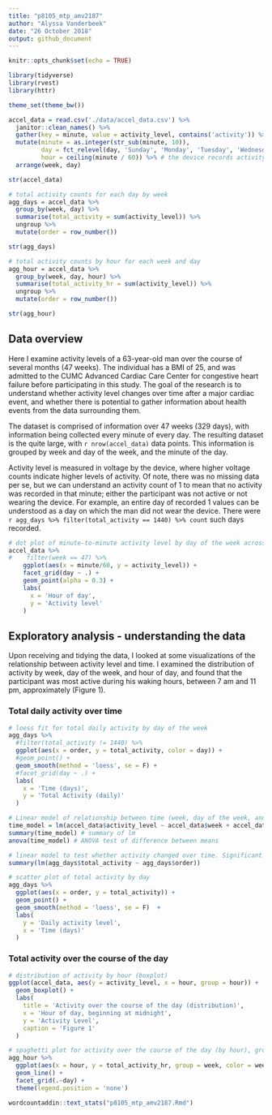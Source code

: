 ```yaml
---
title: "p8105_mtp_amv2187"
author: "Alyssa Vanderbeek"
date: "26 October 2018"
output: github_document
---
```


```r
knitr::opts_chunk$set(echo = TRUE)

library(tidyverse)
library(rvest)
library(httr)

theme_set(theme_bw())
```

```r
accel_data = read.csv('./data/accel_data.csv') %>%
  janitor::clean_names() %>%
  gather(key = minute, value = activity_level, contains('activity')) %>%
  mutate(minute = as.integer(str_sub(minute, 10)),
         day = fct_relevel(day, 'Sunday', 'Monday', 'Tuesday', 'Wednesday', 'Thursday', 'Friday', 'Saturday'),
         hour = ceiling(minute / 60)) %>% # the device records activity units for every minute of the day, so we can break this up into hours of the day, starting at midnight
  arrange(week, day)

str(accel_data)

# total activity counts for each day by week
agg_days = accel_data %>%
  group_by(week, day) %>%
  summarise(total_activity = sum(activity_level)) %>%
  ungroup %>%
  mutate(order = row_number())

str(agg_days)

# total activity counts by hour for each week and day
agg_hour = accel_data %>%
  group_by(week, day, hour) %>%
  summarise(total_activity_hr = sum(activity_level)) %>%
  ungroup %>%
  mutate(order = row_number())

str(agg_hour)

```

## Data overview

Here I examine activity levels of a 63-year-old man over the course of several months (47 weeks). The individual has a BMI of 25, and was admitted to the CUMC Advanced Cardiac Care Center for congestive heart failure before participating in this study. The goal of the research is to understand whether activity level changes over time after a major cardiac event, and whether there is potential to gather information about health events from the data surrounding them.

The dataset is comprised of information over 47 weeks (329 days), with information being collected every minute of every day. The resulting dataset is the quite large, with `r nrow(accel_data)` data points. This information is grouped by week and day of the week, and the minute of the day. 

Activity level is measured in voltage by the device, where higher voltage counts indicate higher levels of activity. Of note, there was no missing data per se, but we can understand an activity count of 1 to mean that no activity was recorded in that minute; either the participant was not active or not wearing the device. For example, an entire day of recorded 1 values can be understood as a day on which the man did not wear the device. There were `r agg_days %>% filter(total_activity == 1440) %>% count` such days recorded. 


```r
# dot plot of minute-to-minute activity level by day of the week across all weeks
accel_data %>%
#    filter(week == 47) %>%
    ggplot(aes(x = minute/60, y = activity_level)) +
    facet_grid(day ~ .) +
    geom_point(alpha = 0.3) +
    labs(
      x = 'Hour of day',
      y = 'Activity level'
    )

```

## Exploratory analysis - understanding the data

Upon receiving and tidying the data, I looked at some visualizations of the relationship between activity level and time. I examined the distribution of activity by week, day of the week, and hour of day, and found that the participant was most active during his waking hours, between 7 am and 11 pm, approximately (Figure 1). 


### Total daily activity over time

```r
# loess fit for total daily activity by day of the week
agg_days %>%
  #filter(total_activity != 1440) %>%
  ggplot(aes(x = order, y = total_activity, color = day)) +
  #geom_point() + 
  geom_smooth(method = 'loess', se = F) +
  #facet_grid(day ~ .) +
  labs(
    x = 'Time (days)',
    y = 'Total Activity (daily)'
  )

# Linear model of relationship between time (week, day of the week, and hour of day)
time_model = lm(accel_data$activity_level ~ accel_data$week + accel_data$day + accel_data$hour)
summary(time_model) # summary of lm
anova(time_model) # ANOVA test of difference between means

# linear model to test whether activity changed over time. Significant positive slope says activity increased; significant negative intercept says acitvity decreased. Lack of significance fails to reject the null hypothesis that day over the course of the months of wear does not predict activity level.
summary(lm(agg_days$total_activity ~ agg_days$order))

# scatter plot of total activity by day
agg_days %>%
  ggplot(aes(x = order, y = total_activity)) +
  geom_point() + 
  geom_smooth(method = 'loess', se = F)  +
  labs(
    y = 'Daily activity level',
    x = 'Time (days)'
  )

```

### Total activity over the course of the day

```r
# distribution of activity by hour (boxplot)
ggplot(accel_data, aes(y = activity_level, x = hour, group = hour)) +
  geom_boxplot() +
  labs(
    title = 'Activity over the course of the day (distribution)',
    x = 'Hour of day, beginning at midnight',
    y = 'Activity Level',
    caption = 'Figure 1'
  )

# spaghetti plot for activity over the course of the day (by hour), grouped by week, faceted by day of the week
agg_hour %>%
  ggplot(aes(x = hour, y = total_activity_hr, group = week, color = week)) + 
  geom_line() +
  facet_grid(.~day) +
  theme(legend.position = 'none')

```

```r
wordcountaddin::text_stats("p8105_mtp_amv2187.Rmd")
```


